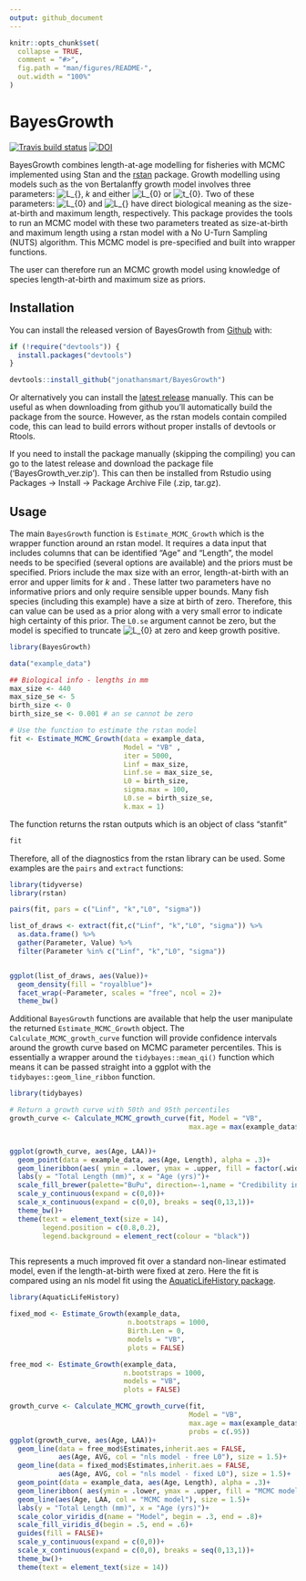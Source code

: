 ```yaml
---
output: github_document
---
```


<!-- README.md is generated from README.Rmd. Please edit that file -->

```r
knitr::opts_chunk$set(
  collapse = TRUE,
  comment = "#>",
  fig.path = "man/figures/README-",
  out.width = "100%"
)
```
# BayesGrowth

<!-- badges: start -->
[![Travis build status](https://travis-ci.org/jonathansmart/BayesGrowth.svg?branch=master)](https://travis-ci.org/jonathansmart/BayesGrowth)
[![DOI](https://zenodo.org/badge/223878432.svg)](https://zenodo.org/badge/latestdoi/223878432)
<!-- badges: end -->

BayesGrowth combines length-at-age modelling for fisheries with MCMC implemented using Stan and the [rstan](https://mc-stan.org/users/interfaces/rstan) package. Growth modelling using models such as the von Bertalanffy growth model involves three parameters: ![L_{\infty}](https://render.githubusercontent.com/render/math?math=L_%7B%5Cinfty%7D), *k* and either ![L_{0}](https://render.githubusercontent.com/render/math?math=L_%7B0%7D) or ![t_{0}](https://render.githubusercontent.com/render/math?math=t_%7B0%7D). Two of these parameters: ![L_{0}](https://render.githubusercontent.com/render/math?math=L_%7B0%7D) and ![L_{\infty}](https://render.githubusercontent.com/render/math?math=L_%7B%5Cinfty%7D) have direct biological meaning as the size-at-birth and maximum length, respectively. This package provides the tools to run an MCMC model with these two parameters treated as size-at-birth and maximum length using a rstan model with a No U-Turn Sampling (NUTS) algorithm. This MCMC model is pre-specified and built into wrapper functions.

The user can therefore run an MCMC growth model using knowledge of species length-at-birth and maximum size as priors.

## Installation

You can install the released version of BayesGrowth from [Github](https://github.com/jonathansmart/BayesGrowth) with:

``` r
if (!require("devtools")) {
  install.packages("devtools")
}

devtools::install_github("jonathansmart/BayesGrowth")
```

Or alternatively you can install the [latest release](https://github.com/jonathansmart/BayesGrowth/releases) manually. This can be useful as when downloading from github you'll automatically build the package from the source. However, as the rstan models contain compiled code, this can lead to build errors without proper installs of devtools or Rtools.

If you need to install the package manually (skipping the compiling) you can go to the latest release and download the package file ('BayesGrowth_ver.zip'). This can then be installed from Rstudio using Packages -> Install -> Package Archive File (.zip, tar.gz).

## Usage

The main `BayesGrowth` function is `Estimate_MCMC_Growth` which is the wrapper function around an rstan model. It requires a data input that includes columns that can be identified "Age" and "Length", the model needs to be specified (several options are available) and the priors must be specified. Priors include the max size with an error, length-at-birth with an error and upper limits for *k* and ![\sigma](https://render.githubusercontent.com/render/math?math=%5Csigma). These latter two parameters have no informative priors and only require sensible upper bounds. Many fish species (including this example) have a size at birth of zero. Therefore, this can value can be used as a prior along with a very small error to indicate high certainty of this prior. The `L0.se` argument cannot be zero, but the model is specified to truncate ![L_{0}](https://render.githubusercontent.com/render/math?math=L_%7B0%7D) at zero and keep growth positive.

```r
library(BayesGrowth)

data("example_data")

## Biological info - lengths in mm
max_size <- 440
max_size_se <- 5
birth_size <- 0
birth_size_se <- 0.001 # an se cannot be zero

# Use the function to estimate the rstan model
fit <- Estimate_MCMC_Growth(data = example_data, 
                            Model = "VB" ,
                            iter = 5000,
                            Linf = max_size,
                            Linf.se = max_size_se,
                            L0 = birth_size,
                            sigma.max = 100,
                            L0.se = birth_size_se,
                            k.max = 1)

```


The function returns the rstan outputs which is an object of class "stanfit"

```r
fit
```

Therefore, all of the diagnostics from the rstan library can be used. Some examples are the `pairs` and `extract` functions:

```r
library(tidyverse)
library(rstan)

pairs(fit, pars = c("Linf", "k","L0", "sigma"))

list_of_draws <- extract(fit,c("Linf", "k","L0", "sigma")) %>% 
  as.data.frame() %>% 
  gather(Parameter, Value) %>% 
  filter(Parameter %in% c("Linf", "k","L0", "sigma"))


ggplot(list_of_draws, aes(Value))+
  geom_density(fill = "royalblue")+
  facet_wrap(~Parameter, scales = "free", ncol = 2)+
  theme_bw()

```

Additional `BayesGrowth` functions are available that help the user manipulate the returned `Estimate_MCMC_Growth` object. The `Calculate_MCMC_growth_curve` function will provide confidence intervals around the growth curve based on MCMC parameter percentiles. This is essentially a wrapper around the `tidybayes::mean_qi()` function which means it can be passed straight into a ggplot with the `tidybayes::geom_line_ribbon` function.

```r

library(tidybayes)

# Return a growth curve with 50th and 95th percentiles
growth_curve <- Calculate_MCMC_growth_curve(fit, Model = "VB",
                                            max.age = max(example_data$Age), probs = c(.5,.95))


ggplot(growth_curve, aes(Age, LAA))+
  geom_point(data = example_data, aes(Age, Length), alpha = .3)+
  geom_lineribbon(aes( ymin = .lower, ymax = .upper, fill = factor(.width)), size = .8) +
  labs(y = "Total Length (mm)", x = "Age (yrs)")+
  scale_fill_brewer(palette="BuPu", direction=-1,name = "Credibility interval")+
  scale_y_continuous(expand = c(0,0))+
  scale_x_continuous(expand = c(0,0), breaks = seq(0,13,1))+
  theme_bw()+
  theme(text = element_text(size = 14),
        legend.position = c(0.8,0.2),
        legend.background = element_rect(colour = "black"))



```

This represents a much improved fit over a standard non-linear estimated model, even if the length-at-birth were fixed at zero. Here the fit is compared using an nls model fit using the [AquaticLifeHistory package](https://github.com/jonathansmart/AquaticLifeHistory).


```r

library(AquaticLifeHistory)

fixed_mod <- Estimate_Growth(example_data,
                             n.bootstraps = 1000, 
                             Birth.Len = 0, 
                             models = "VB", 
                             plots = FALSE)

free_mod <- Estimate_Growth(example_data,
                            n.bootstraps = 1000, 
                            models = "VB", 
                            plots = FALSE)

growth_curve <- Calculate_MCMC_growth_curve(fit,
                                            Model = "VB",
                                            max.age = max(example_data$Age), 
                                            probs = c(.95))
ggplot(growth_curve, aes(Age, LAA))+
  geom_line(data = free_mod$Estimates,inherit.aes = FALSE,
            aes(Age, AVG, col = "nls model - free L0"), size = 1.5)+
  geom_line(data = fixed_mod$Estimates,inherit.aes = FALSE,
            aes(Age, AVG, col = "nls model - fixed L0"), size = 1.5)+
  geom_point(data = example_data, aes(Age, Length), alpha = .3)+
  geom_lineribbon( aes(ymin = .lower, ymax = .upper, fill = "MCMC model", col = "MCMC model"),size = 1.5, alpha = .5) +
  geom_line(aes(Age, LAA, col = "MCMC model"), size = 1.5)+
  labs(y = "Total Length (mm)", x = "Age (yrs)")+
  scale_color_viridis_d(name = "Model", begin = .3, end = .8)+
  scale_fill_viridis_d(begin = .5, end = .6)+
  guides(fill = FALSE)+
  scale_y_continuous(expand = c(0,0))+
  scale_x_continuous(expand = c(0,0), breaks = seq(0,13,1))+
  theme_bw()+
  theme(text = element_text(size = 14))

```

